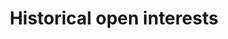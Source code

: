 ---
title: Historical open interests
openapi: "/open-apis/node.json GET /node/v1/open_interest/history/{base}/{quote}"
sidebarTitle: Historical open interests
--- 